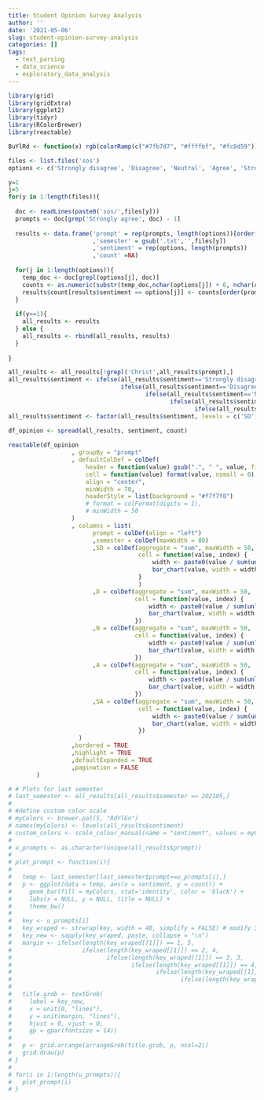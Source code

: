 ```yaml
---
title: Student Opinion Survey Analysis
author: ''
date: '2021-05-06'
slug: student-opinion-survey-analysis
categories: []
tags:
  - text_parsing
  - data_science
  - exploratory_data_analysis
---
```


```r

library(grid)
library(gridExtra)
library(ggplot2)
library(tidyr)
library(RColorBrewer) 
library(reactable)

BuYlRd <- function(x) rgb(colorRamp(c("#7fb7d7", "#ffffbf", "#fc8d59"))(x), maxColorValue = 255)

files <- list.files('sos')
options <- c('Strongly disagree', 'Disagree', 'Neutral', 'Agree', 'Strongly agree')

y=1
j=5
for(y in 1:length(files)){
  
  doc <- readLines(paste0('sos/',files[y]))
  prompts <- doc[grep('Strongly agree', doc) - 1]
  
  results <- data.frame('prompt' = rep(prompts, length(options))[order(rep(prompts, length(options)))]
                        ,'semester' = gsub('.txt','',files[y])
                        ,'sentiment' = rep(options, length(prompts))
                        ,'count' =NA)
  
  for(j in 1:length(options)){
    temp_doc <- doc[grepl(options[j], doc)]
    counts <- as.numeric(substr(temp_doc,nchar(options[j]) + 6, nchar(options[j]) + 8))
    results$count[results$sentiment == options[j]] <- counts[order(prompts)]
  }
  
  if(y==1){
    all_results <- results
  } else {
    all_results <- rbind(all_results, results)
  }
  
}

all_results <- all_results[!grepl('Christ',all_results$prompt),]
all_results$sentiment <- ifelse(all_results$sentiment=='Strongly disagree', 'SD',
                                ifelse(all_results$sentiment=='Disagree', 'D',
                                       ifelse(all_results$sentiment=='Neutral', 'N',
                                              ifelse(all_results$sentiment=='Agree', 'A',
                                                     ifelse(all_results$sentiment=='Strongly agree', 'SA', NA)))))
all_results$sentiment <- factor(all_results$sentiment, levels = c('SD','D','N','A','SA'))

df_opinion <- spread(all_results, sentiment, count)
        
reactable(df_opinion
                  , groupBy = "prompt"
                  , defaultColDef = colDef(
                      header = function(value) gsub(".", " ", value, fixed = TRUE),
                      cell = function(value) format(value, nsmall = 0),
                      align = "center",
                      minWidth = 70,
                      headerStyle = list(background = "#f7f7f8")
                      # format = colFormat(digits = 1),
                      # minWidth = 50
                  )
                  , columns = list(
                        prompt = colDef(align = "left")
                        ,semester = colDef(maxWidth = 80)
                        ,SD = colDef(aggregate = "sum", maxWidth = 50,
                                     cell = function(value, index) {
                                         width <- paste0(value / sum(unlist(df_opinion[index,3:7])) * 100, "%")
                                         bar_chart(value, width = width, fill = "#D32E0B", background = "#e1e1e1")
                                     }
                                     )
                        ,D = colDef(aggregate = "sum", maxWidth = 50,
                                    cell = function(value, index) {
                                        width <- paste0(value / sum(unlist(df_opinion[index,3:7])) * 100, "%")
                                        bar_chart(value, width = width, fill = "#E78F26", background = "#e1e1e1")
                                    })
                        ,N = colDef(aggregate = "sum", maxWidth = 50,
                                    cell = function(value, index) {
                                        width <- paste0(value / sum(unlist(df_opinion[index,3:7])) * 100, "%")
                                        bar_chart(value, width = width, fill = "#B3FFA6", background = "#e1e1e1")
                                    })
                        ,A = colDef(aggregate = "sum", maxWidth = 50,
                                    cell = function(value, index) {
                                        width <- paste0(value / sum(unlist(df_opinion[index,3:7])) * 100, "%")
                                        bar_chart(value, width = width, fill = "#B8E24B", background = "#e1e1e1")
                                    })
                        ,SA = colDef(aggregate = "sum", maxWidth = 50,
                                     cell = function(value, index) {
                                         width <- paste0(value / sum(unlist(df_opinion[index,3:7])) * 100, "%")
                                         bar_chart(value, width = width, fill = "#1EC600", background = "#e1e1e1")
                                     })
                    )
                  ,bordered = TRUE
                  ,highlight = TRUE
                  ,defaultExpanded = TRUE
                  ,pagination = FALSE
        )

# # Plots for last semester
# last_semester <- all_results[all_results$semester == 202105,]
# 
# #define custom color scale
# myColors <- brewer.pal(5, "RdYlGn")
# names(myColors) <- levels(all_results$sentiment)
# custom_colors <- scale_colour_manual(name = "sentiment", values = myColors)
# 
# u_prompts <- as.character(unique(all_results$prompt))
# 
# plot_prompt <- function(i){
#   
#   temp <- last_semester[last_semester$prompt==u_prompts[i],]
#   p <- ggplot(data = temp, aes(x = sentiment, y = count)) +
#     geom_bar(fill = myColors, stat='identity', color = 'black') +
#     labs(x = NULL, y = NULL, title = NULL) + 
#     theme_bw()
#   
#   key <- u_prompts[i]
#   key_wraped <- strwrap(key, width = 40, simplify = FALSE) # modify 30 to your needs
#   key_new <- sapply(key_wraped, paste, collapse = "\n")
#   margin <- ifelse(length(key_wraped[[1]]) == 1, 5,
#                    ifelse(length(key_wraped[[1]]) == 2, 4,
#                           ifelse(length(key_wraped[[1]]) == 3, 3,
#                                  ifelse(length(key_wraped[[1]]) == 4, 2,
#                                         ifelse(length(key_wraped[[1]]) == 5, 1,
#                                                ifelse(length(key_wraped[[1]]) == 6, 0, 0))))))
#   
#   title.grob <- textGrob(
#     label = key_new,
#     x = unit(0, "lines"), 
#     y = unit(margin, "lines"),
#     hjust = 0, vjust = 0,
#     gp = gpar(fontsize = 14))
#   
#   p <- grid.arrange(arrangeGrob(title.grob, p, ncol=2))
#   grid.draw(p)
# }
# 
# for(i in 1:length(u_prompts)){
#   plot_prompt(i)
# }

```